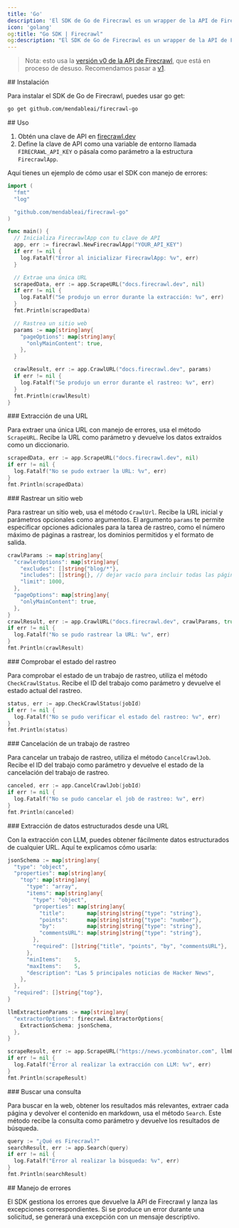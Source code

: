 ```yaml
---
title: 'Go'
description: 'El SDK de Go de Firecrawl es un wrapper de la API de Firecrawl que te ayuda a convertir sitios web en markdown fácilmente.'
icon: 'golang'
og:title: "Go SDK | Firecrawl"
og:description: "El SDK de Go de Firecrawl es un wrapper de la API de Firecrawl que te ayuda a convertir sitios web en markdown fácilmente."
---
```


> Nota: esto usa la [versión v0 de la API de Firecrawl](/es/v0/introduction), que está en proceso de desuso. Recomendamos pasar a [v1](/es/sdks/go).

<div id="installation">
  ## Instalación
</div>

Para instalar el SDK de Go de Firecrawl, puedes usar go get:

```bash
go get github.com/mendableai/firecrawl-go
```

<div id="usage">
  ## Uso
</div>

1. Obtén una clave de API en [firecrawl.dev](https://firecrawl.dev)
2. Define la clave de API como una variable de entorno llamada `FIRECRAWL_API_KEY` o pásala como parámetro a la estructura `FirecrawlApp`.

Aquí tienes un ejemplo de cómo usar el SDK con manejo de errores:

```go
import (
  "fmt"
  "log"

  "github.com/mendableai/firecrawl-go"
)

func main() {
  // Inicializa FirecrawlApp con tu clave de API
  app, err := firecrawl.NewFirecrawlApp("YOUR_API_KEY")
  if err != nil {
    log.Fatalf("Error al inicializar FirecrawlApp: %v", err)
  }

  // Extrae una única URL
  scrapedData, err := app.ScrapeURL("docs.firecrawl.dev", nil)
  if err != nil {
    log.Fatalf("Se produjo un error durante la extracción: %v", err)
  }
  fmt.Println(scrapedData)

  // Rastrea un sitio web
  params := map[string]any{
    "pageOptions": map[string]any{
      "onlyMainContent": true,
    },
  }

  crawlResult, err := app.CrawlURL("docs.firecrawl.dev", params)
  if err != nil {
    log.Fatalf("Se produjo un error durante el rastreo: %v", err)
  }
  fmt.Println(crawlResult)
}
```

<div id="scraping-a-url">
  ### Extracción de una URL
</div>

Para extraer una única URL con manejo de errores, usa el método `ScrapeURL`. Recibe la URL como parámetro y devuelve los datos extraídos como un diccionario.

```go
scrapedData, err := app.ScrapeURL("docs.firecrawl.dev", nil)
if err != nil {
  log.Fatalf("No se pudo extraer la URL: %v", err)
}
fmt.Println(scrapedData)
```

<div id="crawling-a-website">
  ### Rastrear un sitio web
</div>

Para rastrear un sitio web, usa el método `CrawlUrl`. Recibe la URL inicial y parámetros opcionales como argumentos. El argumento `params` te permite especificar opciones adicionales para la tarea de rastreo, como el número máximo de páginas a rastrear, los dominios permitidos y el formato de salida.

```go
crawlParams := map[string]any{
  "crawlerOptions": map[string]any{
    "excludes": []string{"blog/*"},
    "includes": []string{}, // dejar vacío para incluir todas las páginas
    "limit": 1000,
  },
  "pageOptions": map[string]any{
    "onlyMainContent": true,
  },
}
crawlResult, err := app.CrawlURL("docs.firecrawl.dev", crawlParams, true, 2, idempotencyKey)
if err != nil {
  log.Fatalf("No se pudo rastrear la URL: %v", err)
}
fmt.Println(crawlResult)
```

<div id="checking-crawl-status">
  ### Comprobar el estado del rastreo
</div>

Para comprobar el estado de un trabajo de rastreo, utiliza el método `CheckCrawlStatus`. Recibe el ID del trabajo como parámetro y devuelve el estado actual del rastreo.

```go
status, err := app.CheckCrawlStatus(jobId)
if err != nil {
  log.Fatalf("No se pudo verificar el estado del rastreo: %v", err)
}
fmt.Println(status)
```

<div id="canceling-a-crawl-job">
  ### Cancelación de un trabajo de rastreo
</div>

Para cancelar un trabajo de rastreo, utiliza el método `CancelCrawlJob`. Recibe el ID del trabajo como parámetro y devuelve el estado de la cancelación del trabajo de rastreo.

```go
canceled, err := app.CancelCrawlJob(jobId)
if err != nil {
  log.Fatalf("No se pudo cancelar el job de rastreo: %v", err)
}
fmt.Println(canceled)
```

<div id="extracting-structured-data-from-a-url">
  ### Extracción de datos estructurados desde una URL
</div>

Con la extracción con LLM, puedes obtener fácilmente datos estructurados de cualquier URL. Aquí te explicamos cómo usarla:

```go
jsonSchema := map[string]any{
  "type": "object",
  "properties": map[string]any{
    "top": map[string]any{
      "type": "array",
      "items": map[string]any{
        "type": "object",
        "properties": map[string]any{
          "title":       map[string]string{"type": "string"},
          "points":      map[string]string{"type": "number"},
          "by":          map[string]string{"type": "string"},
          "commentsURL": map[string]string{"type": "string"},
        },
        "required": []string{"title", "points", "by", "commentsURL"},
      },
      "minItems":    5,
      "maxItems":    5,
      "description": "Las 5 principales noticias de Hacker News",
    },
  },
  "required": []string{"top"},
}

llmExtractionParams := map[string]any{
  "extractorOptions": firecrawl.ExtractorOptions{
    ExtractionSchema: jsonSchema,
  },
}

scrapeResult, err := app.ScrapeURL("https://news.ycombinator.com", llmExtractionParams)
if err != nil {
  log.Fatalf("Error al realizar la extracción con LLM: %v", err)
}
fmt.Println(scrapeResult)
```

<div id="search-for-a-query">
  ### Buscar una consulta
</div>

Para buscar en la web, obtener los resultados más relevantes, extraer cada página y devolver el contenido en markdown, usa el método `Search`. Este método recibe la consulta como parámetro y devuelve los resultados de búsqueda.

```go
query := "¿Qué es Firecrawl?"
searchResult, err := app.Search(query)
if err != nil {
  log.Fatalf("Error al realizar la búsqueda: %v", err)
}
fmt.Println(searchResult)
```

<div id="error-handling">
  ## Manejo de errores
</div>

El SDK gestiona los errores que devuelve la API de Firecrawl y lanza las excepciones correspondientes. Si se produce un error durante una solicitud, se generará una excepción con un mensaje descriptivo.